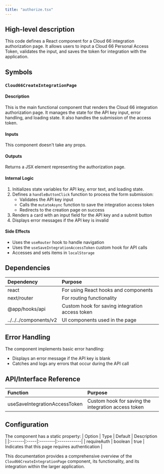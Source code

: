 ```yaml
---
title: "authorize.tsx"
---
```


## High-level description
This code defines a React component for a Cloud 66 integration authorization page. It allows users to input a Cloud 66 Personal Access Token, validates the input, and saves the token for integration with the application.

## Symbols

### `Cloud66CreateIntegrationPage`
#### Description
This is the main functional component that renders the Cloud 66 integration authorization page. It manages the state for the API key input, error handling, and loading state. It also handles the submission of the access token.

#### Inputs
This component doesn't take any props.

#### Outputs
Returns a JSX element representing the authorization page.

#### Internal Logic
1. Initializes state variables for API key, error text, and loading state.
2. Defines a `handleButtonClick` function to process the form submission:
   - Validates the API key input
   - Calls the `mutateAsync` function to save the integration access token
   - Redirects to the creation page on success
3. Renders a card with an input field for the API key and a submit button
4. Displays error messages if the API key is invalid

#### Side Effects
- Uses the `useRouter` hook to handle navigation
- Uses the `useSaveIntegrationAccessToken` custom hook for API calls
- Accesses and sets items in `localStorage`

## Dependencies
| Dependency | Purpose |
|:-----------|:--------|
| react | For using React hooks and components |
| next/router | For routing functionality |
| @app/hooks/api | Custom hook for saving integration access token |
| ../../../components/v2 | UI components used in the page |

## Error Handling
The component implements basic error handling:
- Displays an error message if the API key is blank
- Catches and logs any errors that occur during the API call

## API/Interface Reference
| Function | Purpose |
|:---------|:--------|
| useSaveIntegrationAccessToken | Custom hook for saving the integration access token |

## Configuration
The component has a static property:
| Option | Type | Default | Description |
|:-------|:-----|:--------|:------------|
| requireAuth | boolean | true | Indicates that this page requires authentication |

This documentation provides a comprehensive overview of the `Cloud66CreateIntegrationPage` component, its functionality, and its integration within the larger application.